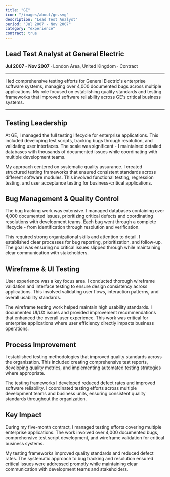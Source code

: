 ```yaml
---
title: "GE"
icon: "/images/about/ge.svg"
description: "Lead Test Analyst"
period: "Jul 2007 - Nov 2007"
category: "experience"
contract: true
---
```


## Lead Test Analyst at General Electric

**Jul 2007 - Nov 2007** · London Area, United Kingdom · Contract

---

I led comprehensive testing efforts for General Electric's enterprise software systems, managing over 4,000 documented bugs across multiple applications. My role focused on establishing quality standards and testing frameworks that improved software reliability across GE's critical business systems.

---

## Testing Leadership

At GE, I managed the full testing lifecycle for enterprise applications. This included developing test scripts, tracking bugs through resolution, and validating user interfaces. The scale was significant - I maintained detailed databases with thousands of documented issues while coordinating with multiple development teams.

My approach centered on systematic quality assurance. I created structured testing frameworks that ensured consistent standards across different software modules. This involved functional testing, regression testing, and user acceptance testing for business-critical applications.

## Bug Management & Quality Control

The bug tracking work was extensive. I managed databases containing over 4,000 documented issues, prioritizing critical defects and coordinating resolutions with development teams. Each bug went through a complete lifecycle - from identification through resolution and verification.

This required strong organizational skills and attention to detail. I established clear processes for bug reporting, prioritization, and follow-up. The goal was ensuring no critical issues slipped through while maintaining clear communication with stakeholders.

## Wireframe & UI Testing

User experience was a key focus area. I conducted thorough wireframe validation and interface testing to ensure design consistency across applications. This involved validating user flows, interaction patterns, and overall usability standards.

The wireframe testing work helped maintain high usability standards. I documented UI/UX issues and provided improvement recommendations that enhanced the overall user experience. This work was critical for enterprise applications where user efficiency directly impacts business operations.

## Process Improvement

I established testing methodologies that improved quality standards across the organization. This included creating comprehensive test reports, developing quality metrics, and implementing automated testing strategies where appropriate.

The testing frameworks I developed reduced defect rates and improved software reliability. I coordinated testing efforts across multiple development teams and business units, ensuring consistent quality standards throughout the organization.

## Key Impact

During my five-month contract, I managed testing efforts covering multiple enterprise applications. The work involved over 4,000 documented bugs, comprehensive test script development, and wireframe validation for critical business systems.

My testing frameworks improved quality standards and reduced defect rates. The systematic approach to bug tracking and resolution ensured critical issues were addressed promptly while maintaining clear communication with development teams and stakeholders.
